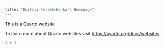 ```yaml
---
title: "Dmitrii Tereshchenko's Homepage"
---
```


This is a Quarto website.

To learn more about Quarto websites visit <https://quarto.org/docs/websites>.

```r
1 + 1
```
